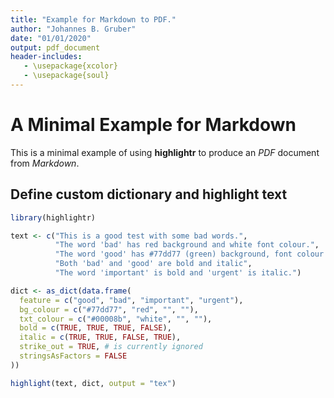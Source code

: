 ```yaml
---
title: "Example for Markdown to PDF."
author: "Johannes B. Gruber"
date: "01/01/2020"
output: pdf_document
header-includes:
   - \usepackage{xcolor}
   - \usepackage{soul}
---
```


# A Minimal Example for Markdown

This is a minimal example of using **highlightr** to produce an _PDF_ document from _Markdown_.

## Define custom dictionary and highlight text

```r
library(highlightr)

text <- c("This is a good test with some bad words.",
          "The word 'bad' has red background and white font colour.",
          "The word 'good' has #77dd77 (green) background, font colour #00008b (blue).",
          "Both 'bad' and 'good' are bold and italic",
          "The word 'important' is bold and 'urgent' is italic.")

dict <- as_dict(data.frame(
  feature = c("good", "bad", "important", "urgent"),
  bg_colour = c("#77dd77", "red", "", ""),
  txt_colour = c("#00008b", "white", "", ""),
  bold = c(TRUE, TRUE, TRUE, FALSE),
  italic = c(TRUE, TRUE, FALSE, TRUE),
  strike_out = TRUE, # is currently ignored
  stringsAsFactors = FALSE
))

highlight(text, dict, output = "tex")
```

